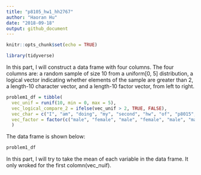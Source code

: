```yaml
---
title: "p8105_hw1_hh2767"
author: "Haoran Hu"
date: "2018-09-18"
output: github_document
---
```


```r
knitr::opts_chunk$set(echo = TRUE)
```
```r
library(tidyverse)
```

In this part, I will construct a data frame with four columns. The four columns are: a random sample of size 10 from a uniform[0, 5] distribution, a logical vector indicating whether elements of the sample are greater than 2, a length-10 character vector, and a length-10 factor vector, from left to right.

```r
problem1_df = tibble(
  vec_unif = runif(10, min = 0, max = 5),
  vec_logical_compare_2 = ifelse(vec_unif > 2, TRUE, FALSE),
  vec_char = c("I", "am", "doing", "my", "second", "hw", "of", "p8015", "data", "science"),
  vec_factor = factor(c("male", "female", "male", "female", "male", "male",     "female", "male", "female", "male"))
  )
```
The data frame is shown below:
```r
problem1_df
```


In this part, I will try to take the mean of each variable in the data frame. It only wroked for the first colomn(vec_nuif).